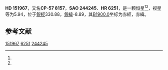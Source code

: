 {{Starbox begin
| name = HD 151967
}}
{{Starbox observe
| epoch = [[J2000.0|J2000.0]]
| constell = {{星座名待查}}<ref name=SIMBAD>{{cite web
 | url=http://simbad.u-strasbg.fr/simbad/sim-id?Ident=HR+6251
 | title=Pulsating variable Star
 | publisher=Centre de Données astronomiques de Strasbourg
 | work=SIMBAD
 | accessdate=2012-07-13
 | archive-date=2016-03-17
 | archive-url=https://web.archive.org/web/20160317100914/http://simbad.u-strasbg.fr/simbad/sim-id?Ident=HR+6251
 | dead-url=no
 }}</ref><ref name=DATA>{{cite web
 | url=http://vizier.u-strasbg.fr/viz-bin/VizieR-5?-out.add=.&-source=5050&-corr=PK=HR&-out.max=9999&HR=6251
 | title=VizieR Detailed Page
 | accessdate=2012-07-13
 | archive-date=2019-02-16
 | archive-url=https://web.archive.org/web/20190216085733/http://vizier.u-strasbg.fr/viz-bin/VizieR-5?-out.add=.&-source=5050&-corr=PK=HR&-out.max=9999&HR=6251
 | dead-url=no
 }}</ref>
| 星官 = 
| ra = {{RA|16|54|0.5}}<ref name=SIMBAD /><ref name=DATA />
| dec = {{DEC|-57|54|34}}<ref name=SIMBAD /><ref name=DATA />
| appmag_v = 5.94<ref name=SIMBAD /><ref name=DATA />
}}
{{Starbox character
| class = M1III<ref name=SIMBAD /><ref name=DATA />
| b-v = 1.59<ref name=SIMBAD /><ref name=DATA />
| u-b = 1.92<ref name=SIMBAD /><ref name=DATA />
| r-i = <ref name=SIMBAD /><ref name=DATA />
| variable = 
}}
{{Starbox astrometry
| radial_v = 1.92
| prop_mo_ra = -41
| parallax = 
| p_error = 
}}
{{Starbox catalog
| names =CP-57 8157，[[SAO星表|SAO]] 244245，[[HD星表|HD]] 151967，[[HR星表|HR]] 6251}}
{{Starbox reference |Simbad=HR+6251}}
{{Starbox end}}

'''HD 151967'''，又名'''CP-57 8157'''，'''SAO 244245'''、'''HR 6251'''，是一颗恒星<ref name=SIMBAD /><ref name=DATA />，视星等为5.94，位于[[銀道座標系|銀經]]330.88，[[銀道座標系|銀緯]]-8.89，其[[B1900.0|B1900.0]]坐标为赤經{{RA|16|45|30.9}}，赤緯{{DEC|-57|-8.89|17}}。

== 参考文献 ==
{{reflist}}

{{star-stub}}

[[Category:HD和HDE天體|151967]]
[[Category:HR天體|6251]]
[[Category:SAO天體|244245]]